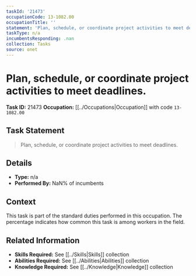 ```yaml
---
taskId: '21473'
occupationCode: 13-1082.00
occupationTitle: ''
statement: 'Plan, schedule, or coordinate project activities to meet deadlines.'
taskType: n/a
incumbentsResponding: .nan
collection: Tasks
source: onet
---
```

# Plan, schedule, or coordinate project activities to meet deadlines.

**Task ID:** 21473
**Occupation:** [[../Occupations|Occupation]] with code `13-1082.00`

## Task Statement

> Plan, schedule, or coordinate project activities to meet deadlines.

## Details

- **Type:** n/a
- **Performed By:** NaN% of incumbents

## Context

This task is part of the standard duties performed in this occupation. The percentage indicates how common this task is among workers in the field.

## Related Information

- **Skills Required:** See [[../Skills|Skills]] collection
- **Abilities Required:** See [[../Abilities|Abilities]] collection
- **Knowledge Required:** See [[../Knowledge|Knowledge]] collection
